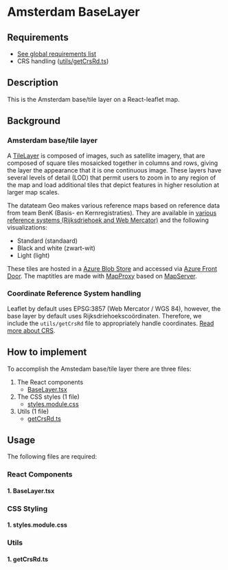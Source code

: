 
<Meta of={BaseLayerStories} />

# Amsterdam BaseLayer
## Requirements

- [See global requirements list](../?path=/docs/global-requirements--docs)
- CRS handling ([utils/getCrsRd.ts](#1-getcrsrdts))

## Description

This is the Amsterdam base/tile layer on a React-leaflet map.

## Background

### Amsterdam base/tile layer

A [TileLayer](https://leafletjs.com/reference.html#tilelayer) is composed of images, such as satellite imagery, that are composed of square tiles mosaicked together in columns and rows, giving the layer the appearance that it is one continuous image. These layers have several levels of detail (LOD) that permit users to zoom in to any region of the map and load additional tiles that depict features in higher resolution at larger map scales.

The datateam Geo makes various reference maps based on reference data from team BenK (Basis- en Kernregistraties). They are available in [various reference systems (Rijksdriehoek and Web Mercator)](../?path=/docs/coordinate-reference-systems-crs--docs) and the following visualizations:

- Standard (standaard)
- Black and white (zwart-wit)
- Light (light)

These tiles are hosted in a [Azure Blob Store](https://azure.microsoft.com/en-us/products/storage/blobs) and accessed via [Azure Front Door](https://azure.microsoft.com/nl-nl/products/frontdoor). The maptitles are made with [MapProxy](https://github.com/Amsterdam/mapproxy) based on [MapServer](https://github.com/Amsterdam/mapserver).

### Coordinate Reference System handling

Leaflet by default uses EPSG:3857 (Web Mercator / WGS 84), however, the base layer by default uses Rijksdriehoekscoördinaten. Therefore, we include the `utils/getCrsRd` file to appropriately handle coordinates. [Read more about CRS](#1-getcrsrdts).

## How to implement

To accomplish the Amstedam base/tile layer there are three files:
1. The React components
    * [BaseLayer.tsx](#1-baselayertsx)
2. The CSS styles (1 file)
    * [styles.module.css](#1-stylesmodulecss)
3. Utils (1 file)
    * [getCrsRd.ts](#1-getcrsrdts)

## Usage

The following files are required:

### React Components

#### 1. BaseLayer.tsx

<Source code={BaseLayer} />

### CSS Styling

#### 1. styles.module.css

<Source code={styles} />

### Utils

#### 1. getCrsRd.ts

  <Source code={getCrsRd} />
